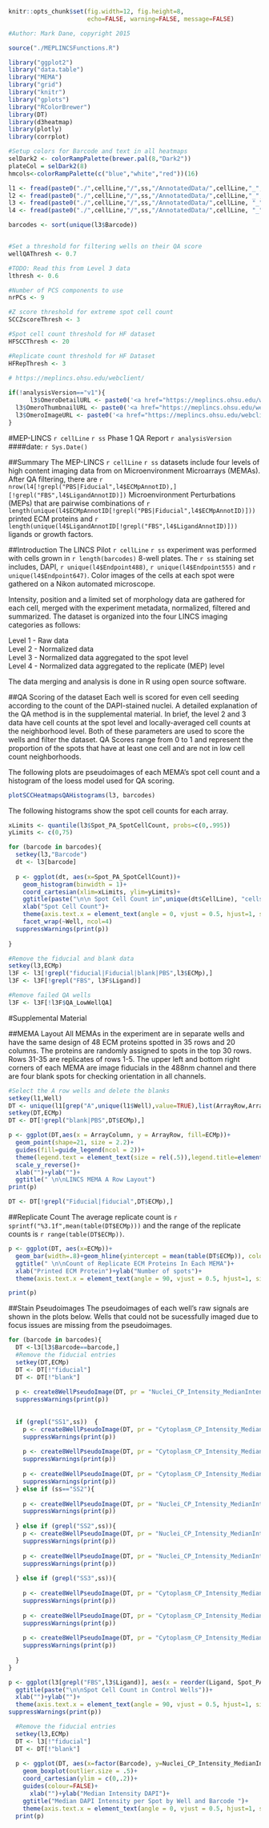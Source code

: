 
```r
knitr::opts_chunk$set(fig.width=12, fig.height=8,
                      echo=FALSE, warning=FALSE, message=FALSE)
```


```r
#Author: Mark Dane, copyright 2015

source("./MEPLINCSFunctions.R")

```



```r
library("ggplot2")
library("data.table")
library("MEMA")
library("grid")
library("knitr")
library("gplots")
library("RColorBrewer")
library(DT)
library(d3heatmap)
library(plotly)
library(corrplot)

#Setup colors for Barcode and text in all heatmaps
selDark2 <- colorRampPalette(brewer.pal(8,"Dark2"))
plateCol = selDark2(8)
hmcols<-colorRampPalette(c("blue","white","red"))(16)

l1 <- fread(paste0("./",cellLine,"/",ss,"/AnnotatedData/",cellLine,"_",ss,"_",analysisVersion,"_Level1.txt"), showProgress = FALSE)
l2 <- fread(paste0("./",cellLine,"/",ss,"/AnnotatedData/",cellLine,"_",ss,"_",analysisVersion,"_Level2.txt"), showProgress = FALSE)
l3 <- fread(paste0("./",cellLine,"/",ss,"/AnnotatedData/",cellLine, "_",ss,"_",analysisVersion,"_Level3.txt"), showProgress = FALSE)
l4 <- fread(paste0("./",cellLine,"/",ss,"/AnnotatedData/",cellLine, "_",ss,"_",analysisVersion,"_Level4.txt"), showProgress = FALSE)

barcodes <- sort(unique(l3$Barcode))


#Set a threshold for filtering wells on their QA score
wellQAThresh <- 0.7

#TODO: Read this from Level 3 data
lthresh <- 0.6

#Number of PCS components to use
nrPCs <- 9

#Z score threshold for extreme spot cell count
SCCZscoreThresh <- 3

#Spot cell count threshold for HF dataset
HFSCCThresh <- 20

#Replicate count threshold for HF Dataset
HFRepThresh <- 3

# https://meplincs.ohsu.edu/webclient/
  
if(!analysisVersion=="v1"){
      l3$OmeroDetailURL <- paste0('<a href="https://meplincs.ohsu.edu/webclient/img_detail/',l3$ImageID,'/"',' target="_blank">Omero</a>')
  l3$OmeroThumbnailURL <- paste0('<a href="https://meplincs.ohsu.edu/webclient/render_thumbnail/',l3$ImageID,'/"',' target="_blank">Omero</a>')
  l3$OmeroImageURL <- paste0('<a href="https://meplincs.ohsu.edu/webclient/render_image/',l3$ImageID,'/"',' target="_blank">Omero</a>')
}

```


#MEP-LINCS `r cellLine` `r ss` Phase 1 QA Report `r analysisVersion`
####date: `r Sys.Date()`

##Summary
The MEP-LINCS `r cellLine` `r ss` datasets include four levels of high content imaging data from on Microenvironment Microarrays (MEMAs). After QA filtering, there are `r nrow(l4[!grepl("PBS|Fiducial",l4$ECMpAnnotID),][!grepl("FBS",l4$LigandAnnotID)])` Microenvironment Perturbations (MEPs) that are pairwise combinations of `r length(unique(l4$ECMpAnnotID[!grepl("PBS|Fiducial",l4$ECMpAnnotID)]))` printed ECM proteins and `r length(unique(l4$LigandAnnotID[!grepl("FBS",l4$LigandAnnotID)]))` ligands or growth factors.  

##Introduction
The LINCS Pilot `r cellLine` `r ss` experiment was performed with cells grown in `r length(barcodes)` 8-well plates. The `r ss` staining set includes, DAPI, `r unique(l4$Endpoint488)`, `r unique(l4$Endpoint555)` and `r unique(l4$Endpoint647)`. Color images of the cells at each spot were gathered on a Nikon automated microscope.

Intensity, position and a limited set of morphology data are gathered for each cell, merged with the experiment metadata, normalized, filtered and summarized. The dataset is organized into the four LINCS imaging categories as follows:

Level 1 - Raw data  
Level 2 - Normalized data  
Level 3 - Normalized data aggregated to the spot level  
Level 4 - Normalized data aggregated to the replicate (MEP) level  

The data merging and analysis is done in R using open source software. 

\newpage

##QA Scoring of the dataset
Each well is scored for even cell seeding according to the count of the DAPI-stained nuclei. A detailed explanation of the QA method is in the supplemental material. In brief, the level 2 and 3 data have cell counts at the spot level and locally-averaged cell counts at the neighborhood level. Both of these parameters are used to score the wells and filter the dataset. QA Scores range from 0 to 1 and represent the proportion of the spots that have at least one cell and are not in low cell count neighborhoods.

The following plots are pseudoimages of each MEMA's spot cell count and a histogram of the loess model used for QA scoring. 


```r

plotSCCHeatmapsQAHistograms(l3, barcodes)

```

The following histograms show the spot cell counts for each array.  
```r
xLimits <- quantile(l3$Spot_PA_SpotCellCount, probs=c(0,.995))
yLimits <- c(0,75)

for (barcode in barcodes){
  setkey(l3,"Barcode")
  dt <- l3[barcode]
  
  p <- ggplot(dt, aes(x=Spot_PA_SpotCellCount))+
    geom_histogram(binwidth = 1)+
    coord_cartesian(xlim=xLimits, ylim=yLimits)+
    ggtitle(paste("\n\n Spot Cell Count in",unique(dt$CellLine), "cells in plate",unique(dt$Barcode)))+
    xlab("Spot Cell Count")+
    theme(axis.text.x = element_text(angle = 0, vjust = 0.5, hjust=1, size=rel(.5)), axis.text.y = element_text(angle = 0, vjust = 0.5, hjust=1, size=rel(.7)), plot.title = element_text(size = rel(.5)),legend.text=element_text(size = rel(.3)),legend.title=element_text(size = rel(.3)))+
    facet_wrap(~Well, ncol=4)
  suppressWarnings(print(p))
  
}

```



```r

#Remove the fiducial and blank data
setkey(l3,ECMp)
l3F <- l3[!grepl("fiducial|Fiducial|blank|PBS",l3$ECMp),]
l3F <- l3F[!grepl("FBS", l3F$Ligand)]

#Remove failed QA wells
l3F <- l3F[!l3F$QA_LowWellQA]


```


#Supplemental Material


##MEMA Layout
All MEMAs in the experiment are in separate wells and have the same design of 48 ECM proteins spotted in 35 rows and 20 columns. The proteins are randomly assigned to spots in the top 30 rows. Rows 31-35 are replicates of rows 1-5. The upper left and bottom right corners of each MEMA are image fiducials in the 488nm channel and there are four blank spots for checking orientation in all channels.   

```r

#Select the A row wells and delete the blanks
setkey(l1,Well)
DT <- unique(l1[grep("A",unique(l1$Well),value=TRUE),list(ArrayRow,ArrayColumn,ECMp)])
setkey(DT,ECMp)
DT <- DT[!grepl("blank|PBS",DT$ECMp),]

p <- ggplot(DT,aes(x = ArrayColumn, y = ArrayRow, fill=ECMp))+
  geom_point(shape=21, size = 2.2)+
  guides(fill=guide_legend(ncol = 2))+
  theme(legend.text = element_text(size = rel(.5)),legend.title=element_text(size = rel(.5)),plot.title=element_text(size = rel(.8)))+
  scale_y_reverse()+
  xlab("")+ylab("")+
  ggtitle(" \n\nLINCS MEMA A Row Layout")
print(p)

DT <- DT[!grepl("Fiducial|fiducial",DT$ECMp),]

```

##Replicate Count
The average replicate count is `r  sprintf("%3.1f",mean(table(DT$ECMp)))` and the range of the replicate counts is `r range(table(DT$ECMp))`.  

```r

p <- ggplot(DT, aes(x=ECMp))+
  geom_bar(width=.8)+geom_hline(yintercept = mean(table(DT$ECMp)), colour="blue")+
  ggtitle(" \n\nCount of Replicate ECM Proteins In Each MEMA")+
  xlab("Printed ECM Protein")+ylab("Number of spots")+
  theme(axis.text.x = element_text(angle = 90, vjust = 0.5, hjust=1, size=rel(.8)),axis.title.x = element_text(size=rel(.8)),axis.title.y = element_text(size=rel(.8)),plot.title = element_text(size = rel(1)),legend.text=element_text(size = rel(.3)),legend.title=element_text(size = rel(.5)))

print(p)

```

##Stain Pseudoimages
The pseudoimages of each well's raw signals are shown in the plots below. Wells that could not be sucessfully imaged due to focus issues are missing from the pseudoimages.

```r

for (barcode in barcodes){
  DT <-l3[l3$Barcode==barcode,]
  #Remove the fiducial entries
  setkey(DT,ECMp)
  DT <- DT[!"fiducial"]
  DT <- DT[!"blank"]
  
  p <- create8WellPseudoImage(DT, pr = "Nuclei_CP_Intensity_MedianIntensity_Dapi", prDisplay = "Median DAPI")
  suppressWarnings(print(p))
  
  
  if (grepl("SS1",ss))  {
    p <- create8WellPseudoImage(DT, pr = "Cytoplasm_CP_Intensity_MedianIntensity_Actin", prDisplay = unique(DT$Endpoint488))
    suppressWarnings(print(p))
    
    p <- create8WellPseudoImage(DT, pr = "Cytoplasm_CP_Intensity_MedianIntensity_CellMask",prDisplay = unique(DT$Endpoint555))
    suppressWarnings(print(p))
    
    p <- create8WellPseudoImage(DT, pr = "Cytoplasm_CP_Intensity_MedianIntensity_MitoTracker",prDisplay = unique(DT$Endpoint647))
    suppressWarnings(print(p))
  } else if (ss=="SS2"){
    
    p <- create8WellPseudoImage(DT, pr = "Nuclei_CP_Intensity_MedianIntensity_H3", prDisplay = unique(DT$Endpoint488))
    suppressWarnings(print(p))
    
  } else if (grepl("SS2",ss)){   
    p <- create8WellPseudoImage(DT, pr = "Nuclei_CP_Intensity_MedianIntensity_Fibrillarin",prDisplay = unique(DT$Endpoint555))
    suppressWarnings(print(p))
    
    p <- create8WellPseudoImage(DT, pr = "Nuclei_CP_Intensity_MedianIntensity_Edu",prDisplay = unique(DT$Endpoint647))
    suppressWarnings(print(p))
    
  } else if (grepl("SS3",ss)){
    
    p <- create8WellPseudoImage(DT, pr = "Cytoplasm_CP_Intensity_MedianIntensity_KRT5", prDisplay = unique(DT$Endpoint488))
    suppressWarnings(print(p))
    
    p <- create8WellPseudoImage(DT, pr = "Cytoplasm_CP_Intensity_MedianIntensity_KRT19",prDisplay = unique(DT$Endpoint555))
    suppressWarnings(print(p))
    
    p <- create8WellPseudoImage(DT, pr = "Cytoplasm_CP_Intensity_MedianIntensity_CellMask",prDisplay = unique(DT$Endpoint647))
    suppressWarnings(print(p))
    
  }
}


```

\newpage

```r

p <- ggplot(l3[grepl("FBS",l3$Ligand)], aes(x = reorder(Ligand, Spot_PA_SpotCellCount, FUN=median), y = Spot_PA_SpotCellCount, colour = Barcode))+geom_boxplot()+
  ggtitle(paste("\n\nSpot Cell Count in Control Wells"))+
  xlab("")+ylab("")+
  theme(axis.text.x = element_text(angle = 90, vjust = 0.5, hjust=1, size=rel(.8)), axis.text.y = element_text(angle = 0, vjust = 0.5, hjust=1, size=rel(1)), plot.title = element_text(size = rel(1)),legend.text=element_text(size = rel(.3)),legend.title=element_text(size = rel(.3)))
suppressWarnings(print(p))

```


```r

  #Remove the fiducial entries
  setkey(l3,ECMp)
  DT <- l3[!"fiducial"]
  DT <- DT[!"blank"]
  
  p <- ggplot(DT, aes(x=factor(Barcode), y=Nuclei_CP_Intensity_MedianIntensity_Dapi, colour=Well))+
    geom_boxplot(outlier.size = .5)+
    coord_cartesian(ylim = c(0,.2))+
    guides(colour=FALSE)+
      xlab("")+ylab("Median Intensity DAPI")+
    ggtitle("Median DAPI Intensity per Spot by Well and Barcode ")+
    theme(axis.text.x = element_text(angle = 0, vjust = 0.5, hjust=1, size=rel(.8)), axis.text.y = element_text(angle = 0, vjust = 0.5, hjust=1, size=rel(1)), plot.title = element_text(size = rel(1)),legend.text=element_text(size = rel(.3)),legend.title=element_text(size = rel(.3)))
  print(p)
```

